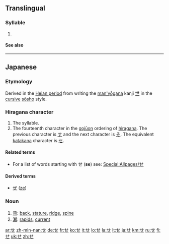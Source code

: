 {{wikipedia|Se (kana)}}
{{also|ㄝ}}
==Translingual==

===Syllable===
{{mul-syllable|sc=Hira|sort=せ}}

# {{mul-hiradef|さ|え}}

====See also====
{{mul-script}}

----

==Japanese==
{{stroke order|strokes=3}}

===Etymology===
Derived in the [[w:Heian period|Heian period]] from writing the [[man'yōgana]] kanji [[世]] in the [[cursive]] [[sōsho]] style.

===Hiragana character===
{{ja-kana|rom=se}}

# The {{IPAchar|/se/}} syllable.
# The fourteenth character in the [[gojūon]] ordering of [[hiragana]]. The previous character is [[す]] and the next character is [[そ]]. The equivalent [[katakana]] character is [[セ]].

====Related terms====
* For a list of words starting with せ ('''se''') see: [[Special:Allpages/せ]]

====Derived terms====
* [[ぜ]] ([[ze]])

===Noun===
{{ja-noun|h|rom=se}}

# [[背]]: [[back]], [[stature]], [[ridge]], [[spine]]
# [[瀬]]: [[rapids]], [[current]]

[[ar:せ]]
[[zh-min-nan:せ]]
[[de:せ]]
[[fr:せ]]
[[ko:せ]]
[[it:せ]]
[[lo:せ]]
[[la:せ]]
[[lt:せ]]
[[ja:せ]]
[[km:せ]]
[[ru:せ]]
[[fi:せ]]
[[uk:せ]]
[[zh:せ]]